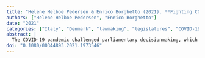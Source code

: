 ```yaml
---
title: "Helene Helboe Pedersen & Enrico Borghetto (2021). **Fighting COVID-19 on Democratic Terms. Parliamentary Functioning in Italy and Denmark during the Pandemic**. *Representaiton*, 57(4), 401--418."
authors: ["Helene Helboe Pedersen", "Enrico Borghetto"]
date: "2021"
categories: ["Italy", "Denmark", "lawmaking", "legislatures", "COVID-19"]
abstract: |
  The COVID-19 pandemic challenged parliamentary decisionmaking, which is normally based on time-consuming deliberation and scrutiny. We ask how national parliaments met this challenge during the ﬁrst wave in the spring 2020, and we argue that institutional powers of the executive designed to handle crises just like a pandemic, paradoxically, increase challenges to democratic decision-making because the parliament misses opportunities to negotiate institutional adjustments accommodating pressure of government takeover. We evaluate this argument based on a comparative study of parliamentary activity in Italy and Denmark during the ﬁrst wave of COVID-19 and ﬁnd that both parliaments came under pressure with regard to law-making and control, but only the Danish parliament was able to install eﬀective mechanisms to regain lost powers. It is too early to conclude on parliamentary consequences of COVID19, but our study suggests that parliamentary reforms in response to the COVID-19 democratic challenges will mainly manifest in political systems without strong institutions to handle states of emergency.
doi: "0.1080/00344893.2021.1973546"
---
```

